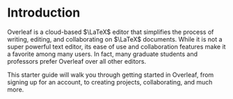 # Introduction {.sec-intro}

Overleaf is a cloud-based $\LaTeX$ editor that simplifies the process of writing, editing, and collaborating on $\LaTeX$ documents. While it is not a super powerful text editor, its ease of use and collaboration features make it a favorite among many users. In fact, many graduate students and professors prefer Overleaf over all other editors. 

This starter guide will walk you through getting started in Overleaf, from signing up for an account, to creating projects, collaborating, and much more.
